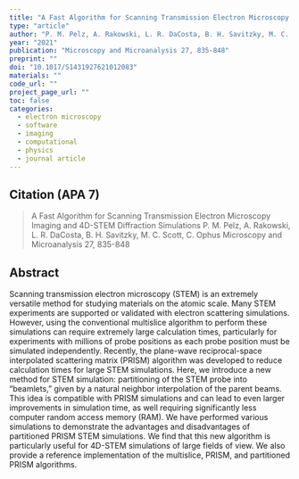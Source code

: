 ```yaml
---
title: "A Fast Algorithm for Scanning Transmission Electron Microscopy Imaging and 4D-STEM Diffraction Simulations"
type: "article"
author: "P. M. Pelz, A. Rakowski, L. R. DaCosta, B. H. Savitzky, M. C. Scott, C. Ophus"
year: "2021"
publication: "Microscopy and Microanalysis 27, 835-848"
preprint: ""
doi: "10.1017/S1431927621012083"
materials: ""
code_url: ""
project_page_url: ""
toc: false
categories:
  - electron microscopy
  - software
  - imaging
  - computational
  - physics
  - journal article
---
```


## Citation (APA 7)

> A Fast Algorithm for Scanning Transmission Electron Microscopy Imaging and 4D-STEM Diffraction Simulations
P. M. Pelz, A. Rakowski, L. R. DaCosta, B. H. Savitzky, M. C. Scott, C. Ophus
Microscopy and Microanalysis 27, 835-848


## Abstract

Scanning transmission electron microscopy (STEM) is an extremely versatile method for studying materials on the atomic scale. Many STEM experiments are supported or validated with electron scattering simulations. However, using the conventional multislice algorithm to perform these simulations can require extremely large calculation times, particularly for experiments with millions of probe positions as each probe position must be simulated independently. Recently, the plane-wave reciprocal-space interpolated scattering matrix (PRISM) algorithm was developed to reduce calculation times for large STEM simulations. Here, we introduce a new method for STEM simulation: partitioning of the STEM probe into “beamlets,” given by a natural neighbor interpolation of the parent beams. This idea is compatible with PRISM simulations and can lead to even larger improvements in simulation time, as well requiring significantly less computer random access memory (RAM). We have performed various simulations to demonstrate the advantages and disadvantages of partitioned PRISM STEM simulations. We find that this new algorithm is particularly useful for 4D-STEM simulations of large fields of view. We also provide a reference implementation of the multislice, PRISM, and partitioned PRISM algorithms.


